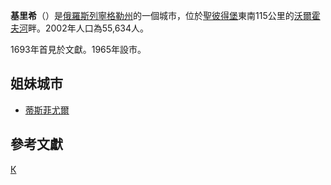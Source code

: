 {{Infobox Russian inhabited locality
| zh_name                 = 基里希
| en_name                 = Kirishi
| ru_name                 = Кириши
| loc_name1               = 
| loc_lang1               = 
| loc_name2               = 
| loc_lang2               = 

| image_skyline           = Kirishi,Russia as seen from Cessna 150L 2011 flight.jpg
| image_caption           = 
| image_map               = 
| map_caption             = 
|pushpin_map=European Russia
| coordinates             = {{coord|59|27|N|32|01|E|region:RU|display=inline,title}}
| image_flag              = Flag of Kirishi (Leningrad oblast).svg
| flag_caption            = 
| image_coa               = Coat of Arms of Kirishi (Leningrad oblast).svg
| coa_caption             = 
| anthem                  = 
| anthem_ref              = 
| holiday                 = 
| holiday_ref             = 
<!-- administrative status -->
| federal_subject         = [[列寧格勒州|列寧格勒州]]
| federal_subject_ref     = <ref name="LeningradO_adm" />
| adm_district_jur        = [[Kirishsky_District|Kirishsky District]]
| adm_district_jur_ref    = <ref name="LeningradO_adm" />
| adm_inhabloc_jur        = 
| adm_inhabloc_jur_ref    = 
| adm_citydistrict_jur    = 
| adm_citydistrict_type   = 
| adm_citydistrict_jur_ref = 
| adm_selsoviet_jur       = Kirishskoye Settlement Municipal Formation
| adm_selsoviet_type      = Settlement municipal formation
| adm_selsoviet_jur_ref   = <ref name="LeningradO_adm" />
| capital_of              = 
| capital_of_ref          = 
| adm_ctr_of1             = [[基里希區|基里希區]]
| adm_ctr_of1_ref         = <ref name="LeningradO_adm" />
| adm_ctr_of2             = Kirishkoye Settlement Municipal Formation
| adm_ctr_of2_ref         = <ref name="LeningradO_adm" />
| adm_ctr_of3             = 
| adm_ctr_of3_ref         = 
| inhabloc_cat            = 鎮
| inhabloc_cat_ref        = <ref name="LeningradO_adm" />
| inhabloc_type           = 
| inhabloc_type_ref       = 
<!-- municipal status -->
| mun_district_jur        = Kirishsky Municipal District
| mun_district_jur_ref    = <ref name="LeningradOKirishskyD_mun" />
| urban_okrug_jur         = 
| urban_okrug_jur_ref     = 
| urban_settlement_jur    = Kirishskoye Urban Settlement
| urban_settlement_jur_ref = <ref name="LeningradOKirishskyD_mun" />
| rural_settlement_jur    = 
| rural_settlement_jur_ref = 
| inter_settlement_territory = 
| inter_settlement_territory_ref = 
| mun_admctr_of1          = Kirishsky Municipal District
| mun_admctr_of1_ref      = <ref name="LeningradOKirishskyD_mun" />
| mun_admctr_of2          = Kirishskoye Urban Settlement
| mun_admctr_of2_ref      = <ref name="LeningradOKirishskyD_mun" />
| leader_title            = 
| leader_title_ref        = 
| leader_name             = 
| leader_name_ref         = 
| representative_body     = 
| representative_body_ref = 
<!-- statistics -->
| elevation_m             = 
| area_km2                = 
| area_km2_ref            = 
| pop_2010census          = 52309
| pop_2010census_rank     = 第312位
| pop_2010census_ref      = <ref name="2010Census">{{ru-pop-ref|2010Census}}</ref>
| pop_latest              = 
| pop_latest_date         = 
| pop_latest_ref          = 
| population_demonym      = 
| time_zone_ref           = 
<!-- history -->
| established_date        = 1693年
| established_title       = 首見記載
| established_date_ref    = <ref name="hist" />
| current_cat_date        = 1965年
| current_cat_date_ref    = <ref name="KirishskyDHist" />
| abolished_date          = 
| abolished_date_ref      = 
<!-- misc -->
| postal_codes            = 187110–187115, 187139
| postal_codes_ref        = 
| dialing_codes           = 
| dialing_codes_ref       = 
| website                 = http://gorod-kirishi.ru/
}}

'''基里希'''（{{lang-ru|Ки́риши}}）是[[俄羅斯|俄羅斯]][[列寧格勒州|列寧格勒州]]的一個城市，位於[[聖彼得堡|聖彼得堡]]東南115公里的[[沃爾霍夫河|沃爾霍夫河]]畔。2002年人口為55,634人。

1693年首見於文獻。1965年設市。
== 姐妹城市 ==
* {{NOR}}[[蒂斯菲尤爾|蒂斯菲尤爾]]
==參考文獻==
{{reflist|refs=
<ref name="hist">{{cite web|url=http://www.admkir.ru/catalog.php?catID=6.2&PHPSESSID=9d78337a11b1b6011c78fdc077d2127d |script-title=ru:Историческая справка |publisher=Киришский муниципальный район |language=ru |accessdate=March 3, 2014 |deadurl=yes |archiveurl=https://web.archive.org/web/20140306195944/http://www.admkir.ru/catalog.php?catID=6.2&PHPSESSID=9d78337a11b1b6011c78fdc077d2127d |archivedate=March  6, 2014 }}</ref>
<ref name="KirishskyDHist">{{cite web|url=http://classif.spb.ru/sprav/np_lo/59_Andreevsky_Kirishsky_rayon.htm|script-title=ru:Андреевский район (август 1927 г. – сентябрь 1931 г.), Киришский район (сентябрь 1931 г. – февраль 1963 г., январь 1965 г.)|publisher=Система классификаторов исполнительных органов государственной власти Санкт-Петербурга|language=ru|accessdate=March 3, 2014|archive-url=https://web.archive.org/web/20130613135056/http://classif.spb.ru/sprav/np_lo/59_Andreevsky_Kirishsky_rayon.htm|archive-date=2013-06-13|dead-url=yes}}</ref>
<ref name="LeningradO_adm">Oblast Law #32-oz</ref>
<ref name="LeningradOKirishskyD_mun">Law #49-oz</ref>
}}

{{列寧格勒州行政區劃}}
[[Category:列寧格勒州城市|К]]